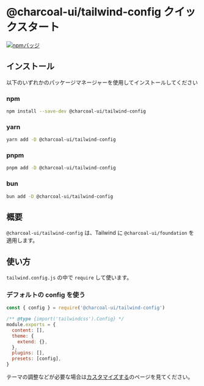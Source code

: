 
<Meta title="tailwind-config/README" />

# @charcoal-ui/tailwind-config クイックスタート

[![npmバッジ](https://img.shields.io/npm/v/@charcoal-ui/tailwind-config?label=%40charcoal-ui%2Ftailwind-config&style=flat-square&logo=npm)](https://www.npmjs.com/package/@charcoal-ui/tailwind-config)

## インストール

以下のいずれかのパッケージマネージャーを使用してインストールしてください

### npm

```bash
npm install --save-dev @charcoal-ui/tailwind-config
```

### yarn

```bash
yarn add -D @charcoal-ui/tailwind-config
```

### pnpm

```bash
pnpm add -D @charcoal-ui/tailwind-config
```

### bun

```bash
bun add -D @charcoal-ui/tailwind-config
```

## 概要

`@charcoal-ui/tailwind-config` は、Tailwind に `@charcoal-ui/foundation` を適用します。

## 使い方

`tailwind.config.js` の中で `require` して使います。

### デフォルトの config を使う

```javascript
const { config } = require('@charcoal-ui/tailwind-config')

/** @type {import('tailwindcss').Config} */
module.exports = {
  content: [],
  theme: {
    extend: {},
  },
  plugins: [],
  presets: [config],
}
```

テーマの調整などが必要な場合は[カスタマイズする](/docs/tailwind-config-custom--docs)のページを見てください。
